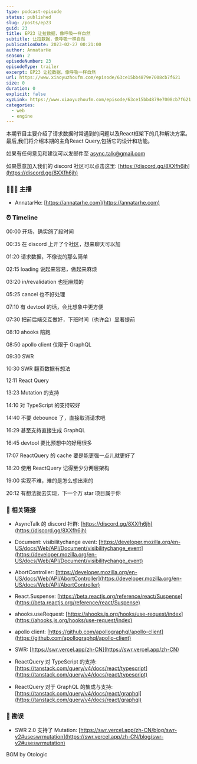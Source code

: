 ```yaml
---
type: podcast-episode
status: published
slug: /posts/ep23
guid: 23
title: EP23 让拉数据，像呼吸一样自然
subtitle: 让拉数据，像呼吸一样自然
publicationDate: 2023-02-27 00:21:00
author: AnnatarHe
season: 2
episodeNumber: 23
episodeType: trailer
excerpt: EP23 让拉数据，像呼吸一样自然
url: https://www.xiaoyuzhoufm.com/episode/63ce15bb4879e7008cb7f621
size: 0
duration: 0
explicit: false
xyzLink: https://www.xiaoyuzhoufm.com/episode/63ce15bb4879e7008cb7f621
categories:
  - web
  - engine
---
```


本期节目主要介绍了请求数据时常遇到的问题以及React框架下的几种解决方案。最后,我们将介绍本期的主角React Query,包括它的设计和功能。

如果有任何意见和建议可以发邮件至 [async.talk@gmail.com](mailto:async.talk@gmail.com)

如果愿意加入我们的 discord 社区可以点击这里: [https://discord.gg/8XXfh6jh](https://discord.gg/8XXfh6jh)

### 👨‍👨‍👦 主播

- AnnatarHe: [https://annatarhe.com](https://annatarhe.com)

### ⏰ Timeline

00:00 开场，确实鸽了段时间

00:35 在 discord 上开了个社区，想来聊天可以加

01:20 请求数据，不像说的那么简单

02:15 loading 说起来容易，做起来麻烦

03:20 in/revalidation 也挺麻烦的

05:25 cancel 也不好处理

07:10 有 devtool 的话，会比想象中更方便

07:30 把前后端交互做好，下班时间（也许会）显著提前

08:10 ahooks 陪跑

08:50 apollo client 仅限于 GraphQL

09:30 SWR

10:30 SWR 翻页数据有想法

12:11 React Query

13:23 Mutation 的支持

14:10 对 TypeScript 的支持较好

14:40 不要 debounce 了，直接取消请求吧

16:29 甚至支持直接生成 GraphQL

16:45 devtool 要比预想中的好用很多

17:07 ReactQuery 的 cache 要是能更强一点儿就更好了

18:20 使用 ReactQuery 记得至少分两层架构

19:00 实现不难，难的是怎么想出来的

20:12 有想法就去实现，下一个万 star 项目属于你

### 🔗 相关链接

- AsyncTalk 的 discord 社群: [https://discord.gg/8XXfh6jh](https://discord.gg/8XXfh6jh)

- Document: visibilitychange event: [https://developer.mozilla.org/en-US/docs/Web/API/Document/visibilitychange_event](https://developer.mozilla.org/en-US/docs/Web/API/Document/visibilitychange_event)

- AbortController: [https://developer.mozilla.org/en-US/docs/Web/API/AbortController](https://developer.mozilla.org/en-US/docs/Web/API/AbortController)

- React.Suspense: [https://beta.reactjs.org/reference/react/Suspense](https://beta.reactjs.org/reference/react/Suspense)

- ahooks.useRequest: [https://ahooks.js.org/hooks/use-request/index](https://ahooks.js.org/hooks/use-request/index)

- apollo client: [https://github.com/apollographql/apollo-client](https://github.com/apollographql/apollo-client)

- SWR: [https://swr.vercel.app/zh-CN](https://swr.vercel.app/zh-CN)

- ReactQuery 对 TypeScript 的支持: [https://tanstack.com/query/v4/docs/react/typescript](https://tanstack.com/query/v4/docs/react/typescript)

- ReactQuery 对于 GraphQL 的集成与支持: [https://tanstack.com/query/v4/docs/react/graphql](https://tanstack.com/query/v4/docs/react/graphql)

### 🤡 勘误

- SWR 2.0 支持了 Mutation: [https://swr.vercel.app/zh-CN/blog/swr-v2#useswrmutation](https://swr.vercel.app/zh-CN/blog/swr-v2#useswrmutation)


BGM by Otologic

